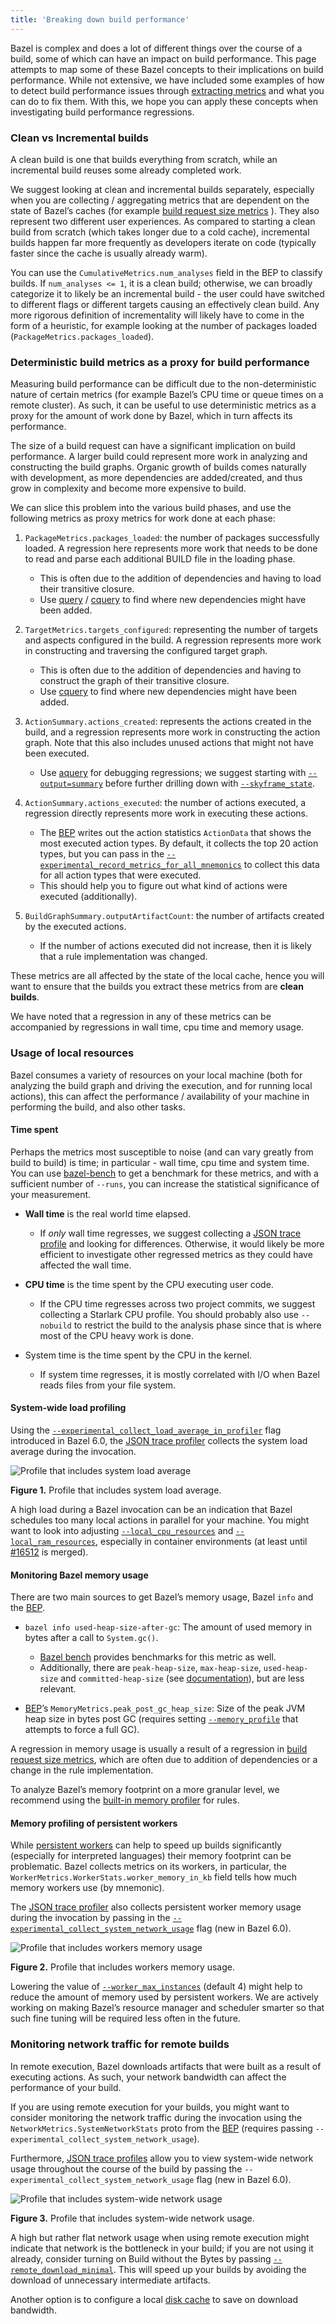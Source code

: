 ```yaml
---
title: 'Breaking down build performance'
---
```


Bazel is complex and does a lot of different things over the course of a build,
some of which can have an impact on build performance. This page attempts to map
some of these Bazel concepts to their implications on build performance. While
not extensive, we have included some examples of how to detect build performance
issues through [extracting metrics](/versions/7.3.0/configure/build-performance-metrics)
and what you can do to fix them. With this, we hope you can apply these concepts
when investigating build performance regressions.

### Clean vs Incremental builds

A clean build is one that builds everything from scratch, while an incremental
build reuses some already completed work.

We suggest looking at clean and incremental builds separately, especially when
you are collecting / aggregating metrics that are dependent on the state of
Bazel’s caches (for example
[build request size metrics](#deterministic-build-metrics-as-a-proxy-for-build-performance)
). They also represent two different user experiences. As compared to starting
a clean build from scratch (which takes longer due to a cold cache), incremental
builds happen far more frequently as developers iterate on code (typically
faster since the cache is usually already warm).

You can use the `CumulativeMetrics.num_analyses` field in the BEP to classify
builds. If `num_analyses <= 1`, it is a clean build; otherwise, we can broadly
categorize it to likely be an incremental build - the user could have switched
to different flags or different targets causing an effectively clean build. Any
more rigorous definition of incrementality will likely have to come in the form
of a heuristic, for example looking at the number of packages loaded
(`PackageMetrics.packages_loaded`).

### Deterministic build metrics as a proxy for build performance

Measuring build performance can be difficult due to the non-deterministic nature
of certain metrics (for example Bazel’s CPU time or queue times on a remote
cluster). As such, it can be useful to use deterministic metrics as a proxy for
the amount of work done by Bazel, which in turn affects its performance.

The size of a build request can have a significant implication on build
performance. A larger build could represent more work in analyzing and
constructing the build graphs. Organic growth of builds comes naturally with
development, as more dependencies are added/created, and thus grow in complexity
and become more expensive to build.

We can slice this problem into the various build phases, and use the following
metrics as proxy metrics for work done at each phase:

1. `PackageMetrics.packages_loaded`: the number of packages successfully loaded.
  A regression here represents more work that needs to be done to read and parse
  each additional BUILD file in the loading phase.
   - This is often due to the addition of dependencies and having to load their
     transitive closure.
   - Use [query](/versions/7.3.0/query/quickstart) / [cquery](/versions/7.3.0/query/cquery) to find
     where new dependencies might have been added.

2. `TargetMetrics.targets_configured`: representing the number of targets and
  aspects configured in the build. A regression represents more work in
  constructing and traversing the configured target graph.
   - This is often due to the addition of dependencies and having to construct
     the graph of their transitive closure.
   - Use [cquery](/versions/7.3.0/query/cquery) to find where new
     dependencies might have been added.

3. `ActionSummary.actions_created`: represents the actions created in the build,
  and a regression represents more work in constructing the action graph. Note
  that this also includes unused actions that might not have been executed.
   - Use [aquery](/versions/7.3.0/query/aquery) for debugging regressions;
     we suggest starting with
     [`--output=summary`](/versions/7.3.0/reference/command-line-reference#flag--output)
     before further drilling down with
     [`--skyframe_state`](/versions/7.3.0/reference/command-line-reference#flag--skyframe_state).

4. `ActionSummary.actions_executed`: the number of actions executed, a
  regression directly represents more work in executing these actions.
   - The [BEP](/versions/7.3.0/remote/bep) writes out the action statistics
     `ActionData` that shows the most executed action types. By default, it
     collects the top 20 action types, but you can pass in the
     [`--experimental_record_metrics_for_all_mnemonics`](/versions/7.3.0/reference/command-line-reference#flag--experimental_record_metrics_for_all_mnemonics)
     to collect this data for all action types that were executed.
   - This should help you to figure out what kind of actions were executed
     (additionally).

5. `BuildGraphSummary.outputArtifactCount`: the number of artifacts created by
  the executed actions.
   - If the number of actions executed did not increase, then it is likely that
     a rule implementation was changed.

These metrics are all affected by the state of the local cache, hence you will
want to ensure that the builds you extract these metrics from are
**clean builds**.

We have noted that a regression in any of these metrics can be accompanied by
regressions in wall time, cpu time and memory usage.

### Usage of local resources

Bazel consumes a variety of resources on your local machine (both for analyzing
the build graph and driving the execution, and for running local actions), this
can affect the performance / availability of your machine in performing the
build, and also other tasks.

#### Time spent

Perhaps the metrics most susceptible to noise (and can vary greatly from build
to build) is time; in particular - wall time, cpu time and system time. You can
use [bazel-bench](https://github.com/bazelbuild/bazel-bench) to get
a benchmark for these metrics, and with a sufficient number of `--runs`, you can
increase the statistical significance of your measurement.

- **Wall time** is the real world time elapsed.
   - If _only_ wall time regresses, we suggest collecting a
     [JSON trace profile](/versions/7.3.0/advanced/performance/json-trace-profile) and looking
     for differences. Otherwise, it would likely be more efficient to
     investigate other regressed metrics as they could have affected the wall
     time.

- **CPU time** is the time spent by the CPU executing user code.
   - If the CPU time regresses across two project commits, we suggest collecting
     a Starlark CPU profile. You should probably also use `--nobuild` to
     restrict the build to the analysis phase since that is where most of the
     CPU heavy work is done.

- System time is the time spent by the CPU in the kernel.
   - If system time regresses, it is mostly correlated with I/O when Bazel reads
     files from your file system.

#### System-wide load profiling

Using the
[`--experimental_collect_load_average_in_profiler`](https://github.com/bazelbuild/bazel/blob/6.0.0/src/main/java/com/google/devtools/build/lib/runtime/CommonCommandOptions.java#L306-L312)
flag introduced in Bazel 6.0, the
[JSON trace profiler](/versions/7.3.0/advanced/performance/json-trace-profile) collects the
system load average during the invocation.

![Profile that includes system load average](/versions/7.3.0/docs/images/json-trace-profile-system-load-average.png "Profile that includes system load average")

**Figure 1.** Profile that includes system load average.

A high load during a Bazel invocation can be an indication that Bazel schedules
too many local actions in parallel for your machine. You might want to look into
adjusting
[`--local_cpu_resources`](/versions/7.3.0/reference/command-line-reference#flag--local_cpu_resources)
and [`--local_ram_resources`](/versions/7.3.0/reference/command-line-reference#flag--local_ram_resources),
especially in container environments (at least until
[#16512](https://github.com/bazelbuild/bazel/pull/16512) is merged).

#### Monitoring Bazel memory usage

There are two main sources to get Bazel’s memory usage, Bazel `info` and the
[BEP](/versions/7.3.0/remote/bep).

- `bazel info used-heap-size-after-gc`: The amount of used memory in bytes after
  a call to `System.gc()`.
   - [Bazel bench](https://github.com/bazelbuild/bazel-bench)
     provides benchmarks for this metric as well.
   - Additionally, there are `peak-heap-size`, `max-heap-size`, `used-heap-size`
     and `committed-heap-size` (see
     [documentation](/versions/7.3.0/docs/user-manual#configuration-independent-data)), but are
     less relevant.

- [BEP](/versions/7.3.0/remote/bep)’s
  `MemoryMetrics.peak_post_gc_heap_size`: Size of the peak JVM heap size in
  bytes post GC (requires setting
  [`--memory_profile`](/versions/7.3.0/reference/command-line-reference#flag--memory_profile)
  that attempts to force a full GC).

A regression in memory usage is usually a result of a regression in
[build request size metrics](#deterministic_build_metrics_as_a_proxy_for_build_performance),
which are often due to addition of dependencies or a change in the rule
implementation.

To analyze Bazel’s memory footprint on a more granular level, we recommend using
the [built-in memory profiler](/versions/7.3.0/rules/performance#memory-profiling)
for rules.

#### Memory profiling of persistent workers

While [persistent workers](/versions/7.3.0/remote/persistent) can help to speed up builds
significantly (especially for interpreted languages) their memory footprint can
be problematic. Bazel collects metrics on its workers, in particular, the
`WorkerMetrics.WorkerStats.worker_memory_in_kb` field tells how much memory
workers use (by mnemonic).

The [JSON trace profiler](/versions/7.3.0/advanced/performance/json-trace-profile) also
collects persistent worker memory usage during the invocation by passing in the
[`--experimental_collect_system_network_usage`](https://github.com/bazelbuild/bazel/blob/6.0.0/src/main/java/com/google/devtools/build/lib/runtime/CommonCommandOptions.java#L314-L320)
flag (new in Bazel 6.0).

![Profile that includes workers memory usage](/versions/7.3.0/docs/images/json-trace-profile-workers-memory-usage.png "Profile that includes workers memory usage")

**Figure 2.** Profile that includes workers memory usage.

Lowering the value of
[`--worker_max_instances`](/versions/7.3.0/reference/command-line-reference#flag--worker_max_instances)
(default 4) might help to reduce
the amount of memory used by persistent workers. We are actively working on
making Bazel’s resource manager and scheduler smarter so that such fine tuning
will be required less often in the future.

### Monitoring network traffic for remote builds

In remote execution, Bazel downloads artifacts that were built as a result of
executing actions. As such, your network bandwidth can affect the performance
of your build.

If you are using remote execution for your builds, you might want to consider
monitoring the network traffic during the invocation using the
`NetworkMetrics.SystemNetworkStats` proto from the [BEP](/versions/7.3.0/remote/bep)
(requires passing `--experimental_collect_system_network_usage`).

Furthermore, [JSON trace profiles](/versions/7.3.0/advanced/performance/json-trace-profile)
allow you to view system-wide network usage throughout the course of the build
by passing the `--experimental_collect_system_network_usage` flag (new in Bazel
6.0).

![Profile that includes system-wide network usage](/versions/7.3.0/docs/images/json-trace-profile-network-usage.png "Profile that includes system-wide network usage")

**Figure 3.** Profile that includes system-wide network usage.

A high but rather flat network usage when using remote execution might indicate
that network is the bottleneck in your build; if you are not using it already,
consider turning on Build without the Bytes by passing
[`--remote_download_minimal`](/versions/7.3.0/reference/command-line-reference#flag--remote_download_minimal).
This will speed up your builds by avoiding the download of unnecessary intermediate artifacts.

Another option is to configure a local
[disk cache](/versions/7.3.0/reference/command-line-reference#flag--disk_cache) to save on
download bandwidth.
